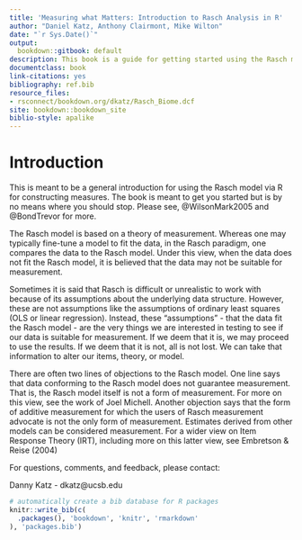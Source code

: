 ```yaml
--- 
title: 'Measuring what Matters: Introduction to Rasch Analysis in R'
author: "Daniel Katz, Anthony Clairmont, Mike Wilton"
date: "`r Sys.Date()`"
output:
  bookdown::gitbook: default
description: This book is a guide for getting started using the Rasch model
documentclass: book
link-citations: yes
bibliography: ref.bib
resource_files:
- rsconnect/bookdown.org/dkatz/Rasch_Biome.dcf
site: bookdown::bookdown_site
biblio-style: apalike
---
```


# Introduction
This is meant to be a general introduction for using the Rasch model via R for constructing measures. The book is meant to get you started but is by no means where you should stop. Please see, @WilsonMark2005 and @BondTrevor for more. 

The Rasch model is based on a theory of measurement. Whereas one may typically fine-tune a model to fit the data, in the Rasch paradigm, one compares the data to the Rasch model. Under this view, when the data does not fit the Rasch model, it is believed that the data may not be suitable for measurement. 

Sometimes it is said that Rasch is difficult or unrealistic to work with because of its assumptions about the underlying data structure. However, these are not assumptions like the assumptions of ordinary least squares (OLS or linear regression). Instead, these "assumptions" - that the data fit the Rasch model - are the very things we are interested in testing to see if our data is suitable for measurement. If we deem that it is, we may proceed to use the results. If we deem that it is not, all is not lost. We can take that information to alter our items, theory, or model.

There are often two lines of objections to the Rasch model. One line says that data conforming to the Rasch model does not guarantee measurement. That is, the Rasch model itself is not a form of measurement. For more on this view, see the work of Joel Michell. Another objection says that the form of additive measurement for which the users of Rasch measurement advocate is not the only form of measurement. Estimates derived from other models can be considered measurement. For a wider view on Item Response Theory (IRT), including more on this latter view, see Embretson & Reise (2004)

For questions, comments, and feedback, please contact:

Danny Katz -
dkatz@ucsb.edu


```r
# automatically create a bib database for R packages
knitr::write_bib(c(
  .packages(), 'bookdown', 'knitr', 'rmarkdown'
), 'packages.bib')
```

